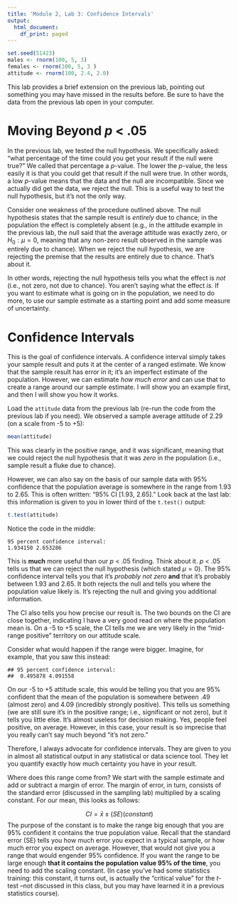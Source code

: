 ```yaml
---
title: 'Module 2, Lab 3: Confidence Intervals'
output:
  html_document:
    df_print: paged
---
```



```r
set.seed(51423)
males <- rnorm(100, 5, 3)
females <- rnorm(100, 5, 3 )
attitude <- rnorm(100, 2.4, 2.0)
```

This lab provides a brief extension on the previous lab, pointing out something you may have missed in the results before. Be sure to have the data from the previous lab open in your computer.

# Moving Beyond *p* < .05

In the previous lab, we tested the null hypothesis. We specifically asked: "what percentage of the time could you get your result if the null were true?" We called that percentage a *p*-value. The lower the *p*-value, the less easily it is that you could get that result if the null were true. In other words, a low *p*-value means that the data and the null are incompatible. Since we actually did get the data, we reject the null. This is a useful way to test the null hypothesis, but it's not the only way. 

Consider one weakness of the procedure outlined above. The null hypothesis states that the sample result is *entirely* due to chance; in the population the effect is completely absent (e.g., in the attitude example in the previous lab, the null said that the average attitude was exactly zero, or $H_0: \mu=0$, meaning that any non-zero result observed in the sample was entirely due to chance). When we reject the null hypothesis, we are rejecting the premise that the results are entirely due to chance. That's about it. 

In other words, rejecting the null hypothesis tells you what the effect is *not* (i.e., not zero, not due to chance). You aren't saying what the effect *is.* If you want to estimate what is going on in the population, we need to do more, to use our sample estimate as a starting point and add some measure of uncertainty. 

# Confidence Intervals

This is the goal of confidence intervals. A confidence interval simply takes your sample result and puts it at the center of a ranged estimate. We know that the sample result has error in it; it's an imperfect estimate of the population. However, we can estimate *how much error* and can use that to create a range around our sample estimate. 
I will show you an example first, and then I will show you how it works. 

Load the `attitude` data from the previous lab (re-run the code from the previous lab if you need). We observed a sample average attitude of 2.29 (on a scale from -5 to +5):

```r
mean(attitude)
```

This was clearly in the positive range, and it was significant, meaning that we could reject the null hypothesis that it was *zero* in the population (i.e., sample result a fluke due to chance). 

However, we can also say on the basis of our sample data with 95% confidence that the population average is somewhere in the range from 1.93 to 2.65. This is often written: "95% CI [1.93, 2.65]." Look back at the last lab: this information is given to you in lower third of the `t.test()` output: 

```r
t.test(attitude)
```

Notice the code in the middle: 

`95 percent confidence interval:`  
 `1.934150 2.653286`

This is **much** more useful than our *p* < .05 finding. Think about it. *p* < .05 tells us that we can reject the null hypothesis (which stated $\mu=0$). The 95% confidence interval tells you that it's *probably not zero* **and** that it's probably between 1.93 and 2.65. It both rejects the null and tells you where the population value likely is. It's rejecting the null and giving you additional information.

The CI also tells you how precise our result is. The two bounds on the CI are close together, indicating I have a very good read on where the population mean is. On a -5 to +5 scale, the CI tells me we are very likely in the "mid-range positive" territory on our attitude scale. 

Consider what would happen if the range were bigger. Imagine, for example, that you saw this instead: 

`## 95 percent confidence interval:`  
`##  0.495878 4.091558`

On our -5 to +5 attitude scale, this would be telling you that you are 95% confident that the mean of the population is somewhere between .49 (almost zero) and 4.09 (incredibly strongly positive). This tells us something (we are still sure it's in the positive range; i.e., significant or not zero), but it tells you little else. It's almost useless for decision making. Yes, people feel positive, on average. However, in this case, your result is so imprecise that you really can't say much beyond "it's not zero."

Therefore, I always advocate for confidence intervals. They are given to you in almost all statistical output in any statistical or data science tool. They let you quantify exactly how much certainty you have in your result. 

Where does this range come from? We start with the sample estimate and add or subtract a margin of error. The margin of error, in turn, consists of the standard error (discussed in the sampling lab) multiplied by a scaling constant. For our mean, this looks as follows:


$$CI = \bar{x} \pm \left (SE\right )\left (constant\right )$$
The purpose of the constant is to make the range big enough that you are 95% confident it contains the true population value. Recall that the standard error (SE) tells you how much error you expect in a typical sample, or how much error you expect on average. However, that would not give you a range that would engender 95% confidence. If you want the range to be large enough **that it contains the population value 95% of the time**, you need to add the scaling constant. (In case you've had some statistics training: this constant, it turns out, is actually the "critical value" for the *t*-test --not discussed in this class, but you may have learned it in a previous statistics course).  




